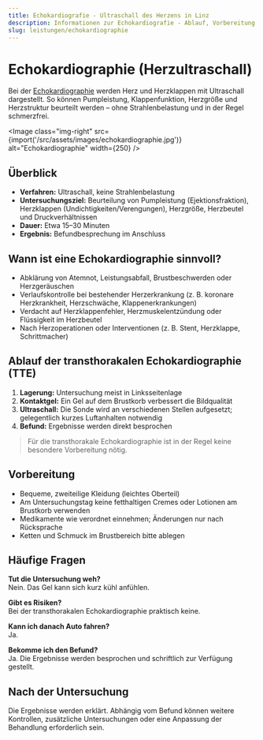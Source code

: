 ```yaml
---
title: Echokardiografie - Ultraschall des Herzens in Linz
description: Informationen zur Echokardiografie - Ablauf, Vorbereitung und häufige Fragen zur Herzultraschall-Untersuchung.
slug: leistungen/echokardiographie
---
```



# Echokardiographie (Herzultraschall)

Bei der [Echokardiographie](https://de.wikipedia.org/wiki/Echokardiografie) werden Herz und Herzklappen mit Ultraschall dargestellt. So können Pumpleistung, Klappenfunktion, Herzgröße und Herzstruktur beurteilt werden – ohne Strahlenbelastung und in der Regel schmerzfrei.

<Image
  class="img-right"
  src={import('/src/assets/images/echokardiographie.jpg')}
  alt="Echokardiographie"
  width={250}
/>

## Überblick

- **Verfahren:** Ultraschall, keine Strahlenbelastung
- **Untersuchungsziel:** Beurteilung von Pumpleistung (Ejektionsfraktion), Herzklappen (Undichtigkeiten/Verengungen), Herzgröße, Herzbeutel und Druckverhältnissen
- **Dauer:** Etwa 15–30 Minuten
- **Ergebnis:** Befundbesprechung im Anschluss

## Wann ist eine Echokardiographie sinnvoll?

- Abklärung von Atemnot, Leistungsabfall, Brustbeschwerden oder Herzgeräuschen
- Verlaufskontrolle bei bestehender Herzerkrankung (z. B. koronare Herzkrankheit, Herzschwäche, Klappenerkrankungen)
- Verdacht auf Herzklappenfehler, Herzmuskelentzündung oder Flüssigkeit im Herzbeutel
- Nach Herzoperationen oder Interventionen (z. B. Stent, Herzklappe, Schrittmacher)

## Ablauf der transthorakalen Echokardiographie (TTE)

1. **Lagerung:** Untersuchung meist in Linksseitenlage
2. **Kontaktgel:** Ein Gel auf dem Brustkorb verbessert die Bildqualität
3. **Ultraschall:** Die Sonde wird an verschiedenen Stellen aufgesetzt; gelegentlich kurzes Luftanhalten notwendig
4. **Befund:** Ergebnisse werden direkt besprochen

> Für die transthorakale Echokardiographie ist in der Regel keine besondere Vorbereitung nötig.

## Vorbereitung

- Bequeme, zweiteilige Kleidung (leichtes Oberteil)
- Am Untersuchungstag keine fetthaltigen Cremes oder Lotionen am Brustkorb verwenden
- Medikamente wie verordnet einnehmen; Änderungen nur nach Rücksprache
- Ketten und Schmuck im Brustbereich bitte ablegen

## Häufige Fragen

**Tut die Untersuchung weh?**  
Nein. Das Gel kann sich kurz kühl anfühlen.

**Gibt es Risiken?**  
Bei der transthorakalen Echokardiographie praktisch keine.

**Kann ich danach Auto fahren?**  
Ja.

**Bekomme ich den Befund?**  
Ja. Die Ergebnisse werden besprochen und schriftlich zur Verfügung gestellt.

## Nach der Untersuchung

Die Ergebnisse werden erklärt. Abhängig vom Befund können weitere Kontrollen, zusätzliche Untersuchungen oder eine Anpassung der Behandlung erforderlich sein.

<ScheduleAppointment></ScheduleAppointment>
